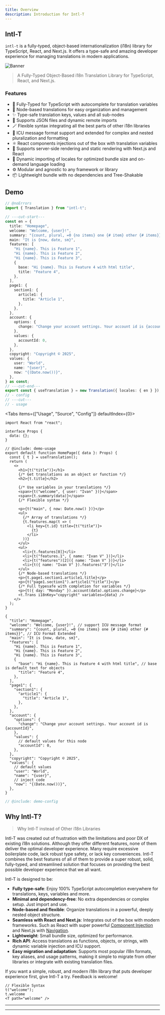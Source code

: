 ```yaml
---
title: Overview
description: Introduction for Intl-T
---
```



## Intl-T

`intl-t` is a fully-typed, object-based internationalization (i18n) library for TypeScript, React, and Next.js. It offers a type-safe and amazing developer experience for managing translations in modern applications.

![Banner](https://raw.githubusercontent.com/nivandres/intl-t/main/assets/banner.webp)

> A Fully-Typed Object-Based i18n Translation Library for TypeScript, React, and Next.js.

<GithubInfo owner="nivandres" repo="intl-t" />

### Features

- 🎯 Fully-Typed for TypeScript with autocomplete for translation variables
- 🌲 Node-based translations for easy organization and management
- ✨ Type-safe translation keys, values and all sub-nodes
- 🚚 Supports JSON files and dynamic remote imports
- 🪄 Flexible syntax integrating all the best parts of other i18n libraries
- 🧩 ICU message format support and extended for complex and nested pluralization and formatting
- ⚛️ React components injections out of the box with translation variables
- 🚀 Supports server-side rendering and static rendering with Next.js and React
- 🔄 Dynamic importing of locales for optimized bundle size and on-demand language loading
- ⚙️ Modular and agnostic to any framework or library
- 📦 Lightweight bundle with no dependencies and Tree-Shakable

## Demo

<div className="hidden">

```ts twoslash include demo
// @noErrors
import { Translation } from "intl-t";

// ---cut-start---
const en = {
  title: "Homepage",
  welcome: "Welcome, {user}!",
  summary: "{count, plural, =0 {no items} one {# item} other {# items}}",
  main: "It is {now, date, sm}",
  features: [
    "Hi {name}. This is Feature 1",
    "Hi {name}. This is Feature 2",
    "Hi {name}. This is Feature 3",
    {
      base: "Hi {name}. This is Feature 4 with html title",
      title: "Feature 4",
    },
  ],
  page1: {
    section1: {
      article1: {
        title: "Article 1",
      },
    },
  },
  account: {
    options: {
      change: "Change your account settings. Your account id is {accountId}",
    },
    values: {
      accountId: 0,
    },
  },
  copyright: "Copyright © 2025",
  values: {
    user: "World",
    name: "{user}",
    now: "{(Date.now())}",
  },
} as const;
// ---cut-end---
export const { useTranslation } = new Translation({ locales: { en } });
// - config
// ---cut---
// - usage
```

</div>

<Tabs items={["Usage", "Source", "Config"]} defaultIndex={0}>
  <Tab value="Usage">

```tsx twoslash title="page.tsx"
import React from "react";

interface Props {
  data: {};
}

// @include: demo-usage
export default function HomePage({ data }: Props) {
  const { t } = useTranslation();
  return (
    <>
      <h1>{t("title")}</h1>
      {/* Get translations as an object or function */}
      <h2>{t.title}</h2>

      {/* Use variables in your translations */}
      <span>{t("welcome", { user: "Ivan" })}</span>
      <span>{t.summary(data)}</span>
      {/* Flexible syntax */}

      <p>{t("main", { now: Date.now() })}</p>
      <ul>
        {/* Array of translations */}
        {t.features.map(t => (
          <li key={t.id} title={t("title")}>
            {t}
          </li>
        ))}
      </ul>
      <ul>
        <li>{t.features[0]}</li>
        <li>{t("features.1", { name: "Ivan V" })}</li>
        <li>{t("features")[2]({ name: "Ivan V" })}</li>
        <li>{t({ name: "Ivan V" }).features("3")}</li>
      </ul>
      {/* Node-based translations */}
      <p>{t.page1.section1.article1.title}</p>
      <p>{t("page1.section1").article1("title")}</p>
      {/* Full typesafe with completion for variables */}
      <p>{t({ day: "Monday" }).account(data).options.change}</p>
      <t.Trans i18nKey="copyright" variables={data} />
    </>
  );
}
```

  </Tab>
  <Tab value="Source">

```jsonc title="en.json"
{
  "title": "Homepage",
  "welcome": "Welcome, {user}!", // support ICU message format
  "summary": "{count, plural, =0 {no items} one {# item} other {# items}}", // ICU Format Extended
  "main": "It is {now, date, sm}",
  "features": [
    "Hi {name}. This is Feature 1",
    "Hi {name}. This is Feature 2",
    "Hi {name}. This is Feature 3",
    {
      "base": "Hi {name}. This is Feature 4 with html title", // base is default text for objects
      "title": "Feature 4",
    },
  ],
  "page1": {
    "section1": {
      "article1": {
        "title": "Article 1",
      },
    },
  },
  "account": {
    "options": {
      "change": "Change your account settings. Your account id is {accountId}",
    },
    "values": {
      // default values for this node
      "accountId": 0,
    },
  },
  "copyright": "Copyright © 2025",
  "values": {
    // default values
    "user": "World",
    "name": "{user}",
    // inject code
    "now": "{(Date.now())}",
  },
}
```

  </Tab>
  <Tab value="Config">

```ts twoslash title="translation.ts"
// @include: demo-config
```

  </Tab>
</Tabs>

## Why Intl-T?

> Why Intl-T instead of Other i18n Libraries

Intl-T was created out of frustration with the limitations and poor DX of existing i18n solutions. Although they offer different features, none of them deliver the optimal developer experience. Many require excessive boilerplate code, lack robust type safety, or lack key conveniences. Intl-T combines the best features of all of them to provide a super robust, solid, fully-typed, and streamlined solution that focuses on providing the best possible developer experience that we all want.

Intl-T is designed to be:

- **Fully type-safe**: Enjoy 100% TypeScript autocompletion everywhere for translations, keys, variables and more.
- **Minimal and dependency-free**: No extra dependencies or complex setup. Just import and use.
- **Node-based and flexible**: Organize translations in a powerful, deeply nested object structure.
- **Seamless with React and Next.js**: Integrates out of the box with modern frameworks. Such as React with super powerful [Component Injection](/docs/react#react-component-injection) and Next.js with [Navigation](/docs/next#navigation).
- **Lightweight**: Small bundle size, optimized for performance.
- **Rich API**: Access translations as functions, objects, or strings, with dynamic variable injection and ICU support.
- **Easy migration and adaptation**: Supports most popular i18n formats, key aliases, and usage patterns, making it simple to migrate from other libraries or integrate with existing translation files.

If you want a simple, robust, and modern i18n library that puts developer experience first, give Intl-T a try. Feedback is welcome!

```tsx
// Flexible Syntax
t("welcome");
t.welcome
<T path="welcome" />
```

---

<Cards>
  <Card title="GitHub" href="https://github.com/nivandres/intl-t" />
  <Card title="NPM" href="https://www.npmjs.com/package/intl-t" />
  <Card title="Discord" href="https://discord.gg/5EbCXKpdyw" />
  <Card title="Web" href="https://intl-t.dev/" />
</Cards>

---
